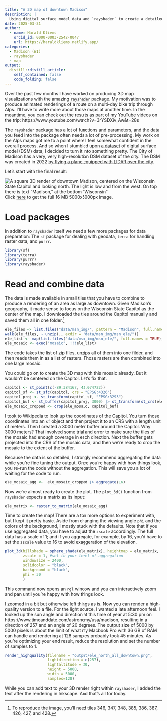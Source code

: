 ```yaml
---
title: "A 3D map of downtown Madison"
description: |
  Using digital surface model data and `rayshader` to create a detailed rendering
date: 2025-03-31
author:
  - name: Harald Kliems 
    orcid_id: 0000-0003-2542-0047
    url: https://haraldkliems.netlify.app/
categories:
  - Madison (WI)
  - rayshader
  - map
output:
  distill::distill_article:
    self_contained: false
    code_folding: false
---
```


Over the past few months I have worked on producing 3D map visualizations with the amazing [`rayshader`](https://www.rayshader.com/) package. My motivation was to produce animated renderings of a route on a multi-day bike trip through Alps. I'll have to write more about those maps at another time. In the meantime, you can check out the results as part of my YouTube videos on the trip: https://www.youtube.com/watch?v=3rYSDXiv_Aw&t=28s

The `rayshader` package has a lot of functions and parameters, and the data you feed into the package often needs a lot of pre-processing. My work on the Alps maps got me to a point where I feel somewhat confident in the overall process. And so when I stumbled upon [a dataset](https://geodata.wisc.edu/catalog/67d0518f-d029-4d8f-a8ac-41d9138fb30d) of digital surface model (DSM) data, I decided to turn it into something pretty. The City of Madison has a very, very high-resolution DSM dataset of the city. The DSM was created in 2022 [by flying a plane equipped with LIDAR over the city](https://lio.danecounty.gov/services/flydane/projects).

Let's start with the final result:

![A square 3D render of downtown Madison, centered on the Wisconsin State Capitol and looking north. The light is low and from the west. On top there is text "Madison," at the bottom "Wisconsin"](output/madison 3d_1200.png)
Click [here](output/madison 3d.png) to get the full 16 MB 5000x5000px image.

# Load packages
In addition to  `rayshader`  itself we need a few more packages for data preparation: The `sf` package for dealing with geodata, `terra` for handling raster data, and `purrr`.

```r
library(sf)
library(terra)
library(purrr)
library(rayshader)
```


# Read and combine data
The data is made available in small tiles that you have to combine to produce a rendering of an area as large as downtown. Given Madison's geography, it made sense to focus on the Wisconsin State Capitol as the center of the map. I downloaded the tiles around the Capitol manually and saved them all in one folder.^[To reproduce the image, you'll need tiles 346, 347, 348, 385, 386, 387, 426, 427, and 428.]  


```r
ele_files <- list.files("data/msn_img/", pattern = "Madison", full.names = TRUE)
walk(ele_files, ~ unzip(., exdir = "data/msn_img/msn_ele/"))
ele_list <- map(list.files("data/msn_img/msn_ele/", full.names = TRUE), ~ rast(.))
ele_mosaic <- exec("mosaic", !!!ele_list)
```

The code takes the list of zip files, unzips all of them into one filder, and then reads them in as a list of rasters. Those rasters are then combined into one large mosaic.

You could go on to create the 3D map with this mosaic already. But it wouldn't be centered on the Capitol. Let's fix that. 

```r
capitol <- st_point(c(-89.384167, 43.074722))
capitol_sf <- st_sfc(capitol, crs = "EPSG:4326")
capitol_proj <- st_transform(capitol_sf, "EPSG:3293")
capitol_buf <- st_buffer(capitol_proj, 3000) |> st_transform(st_crs(ele_mosaic))
ele_mosaic_cropped <- crop(ele_mosaic, capitol_buf)
```

I took to Wikipedia to look up the coordinates of the Capitol. You turn those coordinates into an `sf` object and then project it to an CRS with a length unit of meters. Then I created a 3000 meter buffer around the Capitol. Why 3000 meters? That involved some trial and error to make sure the tiles of the mosaic had enough coverage in each direction. Next the buffer gets projected into the CRS of the mosaic data, and then we're ready to crop the mosaic to the extent of the buffer.

Because the data is so detailed, I strongly recommend aggregating the data while you're fine tuning the output. Once you're happy with how things look, you re-run the code without the aggregation. This will save you a lot of waiting for the code to run.

```r
ele_mosaic_agg <-  ele_mosaic_cropped |> aggregate(16)
```

Now we're almost ready to create the plot. The `plot_3d()` function from `rayshader` expects a matrix as its input:

```r
ele_matrix <- raster_to_matrix(ele_mosaic_agg)
```

Time to create the map! There are a ton more options to experiment with, but I kept it pretty basic. Aside from changing the viewing angle `phi` and the colors of the background, I mostly stuck with the defaults. Note that if you use aggregated data, you have to adjust the `zscale` accordingly. The full data has a scale of 1; and if you aggregate, for example, by 16, you'd have to set the `zscale` value to 16 to avoid exaggeration of the elevation.

```r
plot_3d(hillshade = sphere_shade(ele_matrix), heightmap = ele_matrix,
        zscale = 1, #set to your level of aggregation
        windowsize = 2400,
        solidcolor = "black",
        background = "black",
        phi = 30
        )
```

This command now opens an `rgl` window and you can interactively zoom and pan until you're happy with how things look.

I zoomed in a bit but otherwise left things as is. Now you can render a high-quality version to a file. For the light source, I wanted a late afternoon feel. I looked up the sun angle and direction at this time of year at 5:30 pm on https://www.timeanddate.com/astronomy/usa/madison, resulting in a direction of 257 and an angle of 20 degrees. The output size of 5000 by 5000 pixels is about the limit of what my Macbook Pro with 36 GB of RAM can handle and rendering at 128 samples probably took 45 minutes. As you're optimizing your end result, reduce the resolution and set the number of samples to 1.

```r
render_highquality(filename = "output/ele_north_all_downtown.png", 
                   lightdirection = c(257),
                   lightaltitude = 20,
                   height = 5000,
                   width = 5000,
                   samples=128)
```

While you can add text to your 3D render right within `rayshader`, I added the text after the rendering in Inkscape. And that's all for today.
